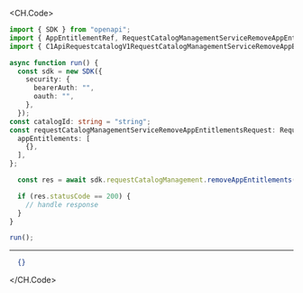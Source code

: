 
<CH.Code>
```typescript RemoveAppEntitlements.ts
import { SDK } from "openapi";
import { AppEntitlementRef, RequestCatalogManagementServiceRemoveAppEntitlementsRequest } from "openapi/dist/models/components";
import { C1ApiRequestcatalogV1RequestCatalogManagementServiceRemoveAppEntitlementsRequest } from "openapi/dist/models/operations";

async function run() {
  const sdk = new SDK({
    security: {
      bearerAuth: "",
      oauth: "",
    },
  });
const catalogId: string = "string";
const requestCatalogManagementServiceRemoveAppEntitlementsRequest: RequestCatalogManagementServiceRemoveAppEntitlementsRequest = {
  appEntitlements: [
    {},
  ],
};

  const res = await sdk.requestCatalogManagement.removeAppEntitlements(catalogId, requestCatalogManagementServiceRemoveAppEntitlementsRequest);

  if (res.statusCode == 200) {
    // handle response
  }
}

run();
```
---

```json Example Response
  {}
```
</CH.Code>
